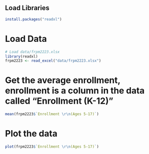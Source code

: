 ## Load Libraries

```{r}
install.packages("readxl")
```

# Load Data
```{r}
# Load data/frpm2223.xlsx
library(readxl)
frpm2223 <- read_excel("data/frpm2223.xlsx")
```

# Get the average enrollment, enrollment is a column in the data called "Enrollment \n (K-12)"

```{r}
mean(frpm2223$`Enrollment \r\n(Ages 5-17)`)
```

# Plot the data
```{r}
plot(frpm2223$`Enrollment \r\n(Ages 5-17)`)
```